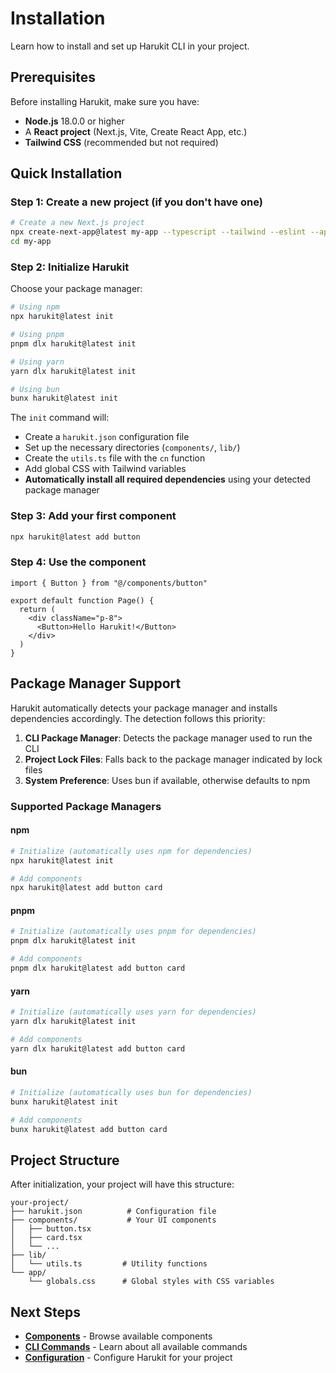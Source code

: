 # Installation

Learn how to install and set up Harukit CLI in your project.

## Prerequisites

Before installing Harukit, make sure you have:

- **Node.js** 18.0.0 or higher
- A **React project** (Next.js, Vite, Create React App, etc.)
- **Tailwind CSS** (recommended but not required)

## Quick Installation

### Step 1: Create a new project (if you don't have one)

```bash
# Create a new Next.js project
npx create-next-app@latest my-app --typescript --tailwind --eslint --app --src-dir --import-alias "@/*" --yes
cd my-app
```

### Step 2: Initialize Harukit

Choose your package manager:

```bash
# Using npm
npx harukit@latest init

# Using pnpm
pnpm dlx harukit@latest init

# Using yarn
yarn dlx harukit@latest init

# Using bun
bunx harukit@latest init
```

The `init` command will:

- Create a `harukit.json` configuration file
- Set up the necessary directories (`components/`, `lib/`)
- Create the `utils.ts` file with the `cn` function
- Add global CSS with Tailwind variables
- **Automatically install all required dependencies** using your detected package manager

### Step 3: Add your first component

```bash
npx harukit@latest add button
```

### Step 4: Use the component

```tsx
import { Button } from "@/components/button"

export default function Page() {
  return (
    <div className="p-8">
      <Button>Hello Harukit!</Button>
    </div>
  )
}
```

## Package Manager Support

Harukit automatically detects your package manager and installs dependencies accordingly. The detection follows this priority:

1. **CLI Package Manager**: Detects the package manager used to run the CLI
2. **Project Lock Files**: Falls back to the package manager indicated by lock files
3. **System Preference**: Uses bun if available, otherwise defaults to npm

### Supported Package Managers

#### npm

```bash
# Initialize (automatically uses npm for dependencies)
npx harukit@latest init

# Add components
npx harukit@latest add button card
```

#### pnpm

```bash
# Initialize (automatically uses pnpm for dependencies)
pnpm dlx harukit@latest init

# Add components
pnpm dlx harukit@latest add button card
```

#### yarn

```bash
# Initialize (automatically uses yarn for dependencies)
yarn dlx harukit@latest init

# Add components
yarn dlx harukit@latest add button card
```

#### bun

```bash
# Initialize (automatically uses bun for dependencies)
bunx harukit@latest init

# Add components
bunx harukit@latest add button card
```

## Project Structure

After initialization, your project will have this structure:

```
your-project/
├── harukit.json          # Configuration file
├── components/           # Your UI components
│   ├── button.tsx
│   ├── card.tsx
│   └── ...
├── lib/
│   └── utils.ts         # Utility functions
└── app/
    └── globals.css      # Global styles with CSS variables
```

## Next Steps

- **[Components](/docs/components)** - Browse available components
- **[CLI Commands](/docs/cli-commands)** - Learn about all available commands
- **[Configuration](/docs/configuration)** - Configure Harukit for your project 